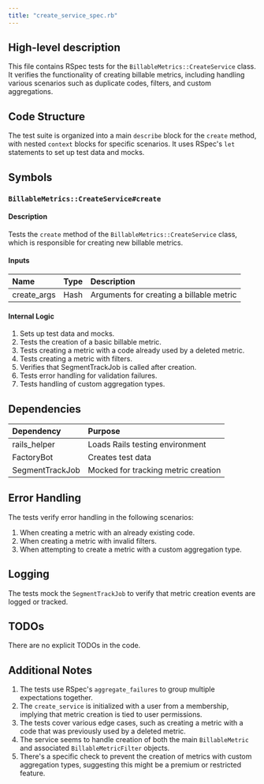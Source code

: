 ```yaml
---
title: "create_service_spec.rb"
---
```


## High-level description
This file contains RSpec tests for the `BillableMetrics::CreateService` class. It verifies the functionality of creating billable metrics, including handling various scenarios such as duplicate codes, filters, and custom aggregations.

## Code Structure
The test suite is organized into a main `describe` block for the `create` method, with nested `context` blocks for specific scenarios. It uses RSpec's `let` statements to set up test data and mocks.

## Symbols

### `BillableMetrics::CreateService#create`
#### Description
Tests the `create` method of the `BillableMetrics::CreateService` class, which is responsible for creating new billable metrics.

#### Inputs
| Name | Type | Description |
|:-----|:-----|:------------|
| create_args | Hash | Arguments for creating a billable metric |

#### Internal Logic
1. Sets up test data and mocks.
2. Tests the creation of a basic billable metric.
3. Tests creating a metric with a code already used by a deleted metric.
4. Tests creating a metric with filters.
5. Verifies that SegmentTrackJob is called after creation.
6. Tests error handling for validation failures.
7. Tests handling of custom aggregation types.

## Dependencies
| Dependency | Purpose |
|:-----------|:--------|
| rails_helper | Loads Rails testing environment |
| FactoryBot | Creates test data |
| SegmentTrackJob | Mocked for tracking metric creation |

## Error Handling
The tests verify error handling in the following scenarios:
1. When creating a metric with an already existing code.
2. When creating a metric with invalid filters.
3. When attempting to create a metric with a custom aggregation type.

## Logging
The tests mock the `SegmentTrackJob` to verify that metric creation events are logged or tracked.

## TODOs
There are no explicit TODOs in the code.

## Additional Notes
1. The tests use RSpec's `aggregate_failures` to group multiple expectations together.
2. The `create_service` is initialized with a user from a membership, implying that metric creation is tied to user permissions.
3. The tests cover various edge cases, such as creating a metric with a code that was previously used by a deleted metric.
4. The service seems to handle creation of both the main `BillableMetric` and associated `BillableMetricFilter` objects.
5. There's a specific check to prevent the creation of metrics with custom aggregation types, suggesting this might be a premium or restricted feature.